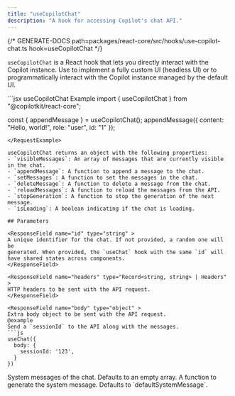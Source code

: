 ```yaml
---
title: "useCopilotChat"
description: "A hook for accessing Copilot's chat API."
---
```


{/* GENERATE-DOCS path=packages/react-core/src/hooks/use-copilot-chat.ts hook=useCopilotChat */}
 
`useCopilotChat` is a React hook that lets you directly interact with the
Copilot instance. Use to implement a fully custom UI (headless UI) or to
programmatically interact with the Copilot instance managed by the default
UI.
 
<RequestExample>
  ```jsx useCopilotChat Example
  import { useCopilotChat }
    from "@copilotkit/react-core";
 
  const { appendMessage } = useCopilotChat();
  appendMessage({ content: "Hello, world!", role: "user", id: "1" });
  ```
</RequestExample>
 
useCopilotChat returns an object with the following properties:
- `visibleMessages`: An array of messages that are currently visible in the chat.
- `appendMessage`: A function to append a message to the chat.
- `setMessages`: A function to set the messages in the chat.
- `deleteMessage`: A function to delete a message from the chat.
- `reloadMessages`: A function to reload the messages from the API.
- `stopGeneration`: A function to stop the generation of the next message.
- `isLoading`: A boolean indicating if the chat is loading.

## Parameters

<ResponseField name="id" type="string" >
A unique identifier for the chat. If not provided, a random one will be
  generated. When provided, the `useChat` hook with the same `id` will
  have shared states across components.
</ResponseField>

<ResponseField name="headers" type="Record<string, string> | Headers" >
HTTP headers to be sent with the API request.
</ResponseField>

<ResponseField name="body" type="object" >
Extra body object to be sent with the API request.
  @example
  Send a `sessionId` to the API along with the messages.
  ```js
  useChat({
    body: {
      sessionId: '123',
    }
  })
  ```
</ResponseField>

<ResponseField name="initialMessages" type="Message[]" >
System messages of the chat. Defaults to an empty array.
</ResponseField>

<ResponseField name="makeSystemMessage" type="SystemMessageFunction" >
A function to generate the system message. Defaults to `defaultSystemMessage`.
</ResponseField>


